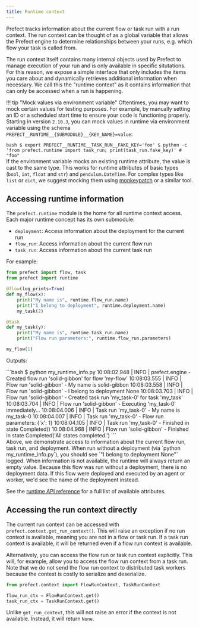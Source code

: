```yaml
---
title: Runtime context
---
```



Prefect tracks information about the current flow or task run with a run context. The run context can be thought of as a global variable that allows the Prefect engine to determine relationships between your runs, e.g. which flow your task is called from.

The run context itself contains many internal objects used by Prefect to manage execution of your run and is only available in specific situtations. For this reason, we expose a simple interface that only includes the items you care about and dynamically retrieves additional information when necessary. We call this the "runtime context" as it contains information that can only be accessed when a run is happening.

!!! tip "Mock values via environment variable"
    Oftentimes, you may want to mock certain values for testing purposes.  For example, by manually setting an ID or a scheduled start time to ensure your code is functioning properly.  Starting in version `2.10.3`, you can mock values in runtime via environment variable using the schema `PREFECT__RUNTIME__{SUBMODULE}__{KEY_NAME}=value`:
    <div class="terminal">
    ```bash
    $ export PREFECT__RUNTIME__TASK_RUN__FAKE_KEY='foo'
    $ python -c 'from prefect.runtime import task_run; print(task_run.fake_key)' # "foo"
    ```
    </div>
    If the environment variable mocks an existing runtime attribute, the value is cast to the same type. This works for runtime attributes of basic types (`bool`, `int`, `float` and `str`) and `pendulum.DateTime`. For complex types like `list` or `dict`, we suggest mocking them using [monkeypatch](https://docs.pytest.org/en/latest/how-to/monkeypatch.html) or a similar tool.


## Accessing runtime information

The `prefect.runtime` module is the home for all runtime context access. Each major runtime concept has its own submodule:

- `deployment`: Access information about the deployment for the current run
- `flow_run`: Access information about the current flow run
- `task_run`: Access information about the current task run


For example:

```python hl_lines="2 6 7 12 13"
from prefect import flow, task
from prefect import runtime

@flow(log_prints=True)
def my_flow(x):
    print("My name is", runtime.flow_run.name)
    print("I belong to deployment", runtime.deployment.name)
    my_task(2)

@task
def my_task(y):
    print("My name is", runtime.task_run.name)
    print("Flow run parameters:", runtime.flow_run.parameters)

my_flow(1)
```

Outputs:

<div class="terminal">
```bash
$ python my_runtime_info.py
10:08:02.948 | INFO    | prefect.engine - Created flow run 'solid-gibbon' for flow 'my-flow'
10:08:03.555 | INFO    | Flow run 'solid-gibbon' - My name is solid-gibbon
10:08:03.558 | INFO    | Flow run 'solid-gibbon' - I belong to deployment None
10:08:03.703 | INFO    | Flow run 'solid-gibbon' - Created task run 'my_task-0' for task 'my_task'
10:08:03.704 | INFO    | Flow run 'solid-gibbon' - Executing 'my_task-0' immediately...
10:08:04.006 | INFO    | Task run 'my_task-0' - My name is my_task-0
10:08:04.007 | INFO    | Task run 'my_task-0' - Flow run parameters: {'x': 1}
10:08:04.105 | INFO    | Task run 'my_task-0' - Finished in state Completed()
10:08:04.968 | INFO    | Flow run 'solid-gibbon' - Finished in state Completed('All states completed.')
```
</div>
Above, we demonstrate access to information about the current flow run, task run, and deployment. When run without a deployment (via `python my_runtime_info.py`), you should see `"I belong to deployment None"` logged. When information is not available, the runtime will always return an empty value. Because this flow was run without a deployment, there is no deployment data. If this flow were deployed and executed by an agent or worker, we'd see the name of the deployment instead.

See the [runtime API reference](/2.11/api-ref/prefect/runtime/flow_run/) for a full list of available attributes.

## Accessing the run context directly

The current run context can be accessed with `prefect.context.get_run_context()`. This will raise an exception if no run context is available, meaning you are not in a flow or task run. If a task run context is available, it will be returned even if a flow run context is available.

Alternatively, you can access the flow run or task run context explicitly. This will, for example, allow you to access the flow run context from a task run. Note that we do not send the flow run context to distributed task workers because the context is costly to serialize and deserialize.

```python
from prefect.context import FlowRunContext, TaskRunContext

flow_run_ctx = FlowRunContext.get()
task_run_ctx = TaskRunContext.get()
```

Unlike `get_run_context`, this will not raise an error if the context is not available. Instead, it will return `None`.
